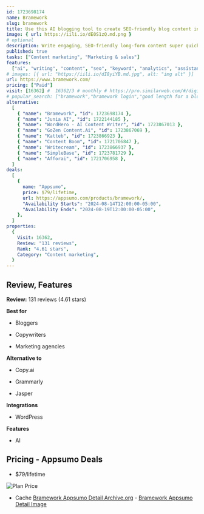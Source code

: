 ```yaml
---
id: 1723698174
name: Bramework
slug: bramework
title: Use this AI blogging tool to create SEO-friendly blog content in a fraction of the time
image: { url: https://iili.io/dE0S1zQ.md.png }
# optional
description: Write engaging, SEO-friendly long-form content super quickly with the help of an AI-powered writing assistantMake keyword research easy by discovering phrases, trends, and common questions people search for online
published: true
tasks: ["Content marketing", "Marketing & sales"]
features:
  ["ai", "writing", "content", "seo", "keyword", "analytics", "assistant"]
# images: [{ url: "https://iili.io/dI8yiYB.md.jpg", alt: "img alt" }]
url: https://www.bramework.com/
pricing: ["Paid"]
visit: [16362] #  16362/3 # monthly # https://pro.similarweb.com/#/digitalsuite/websiteanalysis/home
# popular_search: ["bramework","bramework login","good length for a blog post","seo internal links when to update","is linking your own blog a backlin"]
alternative:
  [
    { "name": "Bramework", "id": 1723698174 },
    { "name": "Junia AI", "id": 1722144185 },
    { "name": "WordHero - AI Content Writer", "id": 1723867013 },
    { "name": "GoZen Content.Ai", "id": 1723867069 },
    { "name": "Katteb", "id": 1723866923 },
    { "name": "Content Boom", "id": 1721706847 },
    { "name": "Writecream", "id": 1723866937 },
    { "name": "SimpleBase", "id": 1723781729 },
    { "name": "Afforai", "id": 1721706958 },
  ]
deals:
  [
    {
      name: "Appsumo",
      price: $79/lifetime,
      url: https://appsumo.com/products/bramework/,
      "Availability Starts": "2024-08-14T12:00:00-05:00",
      "Availability Ends": "2024-08-19T12:00:00-05:00",
    },
  ]
properties:
  {
    Visit: 16362,
    Review: "131 reviews",
    Rank: "4.61 stars",
    Category: "Content marketing",
  }
---
```


## Review, Features

**Review:** 131 reviews (4.61 stars)

**Best for**

- Bloggers

- Copywriters

- Marketing agencies

**Alternative to**

- Copy.ai

- Grammarly

- Jasper

**Integrations**

- WordPress

**Features**

- AI

## Pricing - Appsumo Deals

- $79/lifetime

<Img src="https://iili.io/dEV5bfV.png" alt="Plan Price" />

- Cache [Bramework Appsumo Detail Archive.org](https://web.archive.org/web/*/https://appsumo.com/products/bramework/) - [Bramework Appsumo Detail Image](https://iili.io/dEV7Zpn.png)

